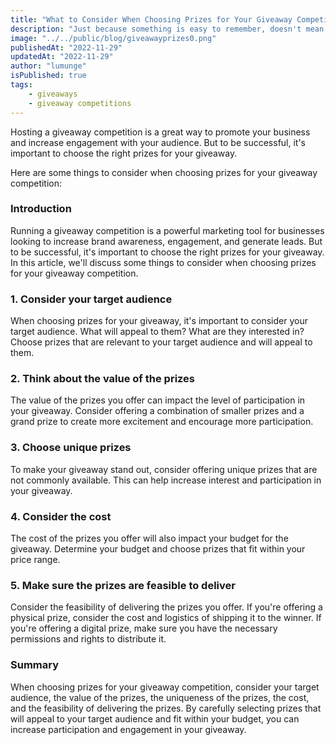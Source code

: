 ```yaml
---
title: "What to Consider When Choosing Prizes for Your Giveaway Competition."
description: "Just because something is easy to remember, doesn't mean it's true. How stories and memory cloud judgement and strategies to overcome and make informed decisions."
image: "../../public/blog/giveawayprizes0.png"
publishedAt: "2022-11-29"
updatedAt: "2022-11-29"
author: "lumunge"
isPublished: true
tags:
    - giveaways
    - giveaway competitions
---
```



Hosting a giveaway competition is a great way to promote your business and increase engagement with your audience. But to be successful, it's important to choose the right prizes for your giveaway.

Here are some things to consider when choosing prizes for your giveaway competition:

### Introduction
Running a giveaway competition is a powerful marketing tool for businesses looking to increase brand awareness, engagement, and generate leads. But to be successful, it's important to choose the right prizes for your giveaway. In this article, we'll discuss some things to consider when choosing prizes for your giveaway competition.

### 1. Consider your target audience
When choosing prizes for your giveaway, it's important to consider your target audience. What will appeal to them? What are they interested in? Choose prizes that are relevant to your target audience and will appeal to them.

### 2. Think about the value of the prizes
The value of the prizes you offer can impact the level of participation in your giveaway. Consider offering a combination of smaller prizes and a grand prize to create more excitement and encourage more participation.

### 3. Choose unique prizes
To make your giveaway stand out, consider offering unique prizes that are not commonly available. This can help increase interest and participation in your giveaway.

### 4. Consider the cost
The cost of the prizes you offer will also impact your budget for the giveaway. Determine your budget and choose prizes that fit within your price range.

### 5. Make sure the prizes are feasible to deliver
Consider the feasibility of delivering the prizes you offer. If you're offering a physical prize, consider the cost and logistics of shipping it to the winner. If you're offering a digital prize, make sure you have the necessary permissions and rights to distribute it.

### Summary
When choosing prizes for your giveaway competition, consider your target audience, the value of the prizes, the uniqueness of the prizes, the cost, and the feasibility of delivering the prizes. By carefully selecting prizes that will appeal to your target audience and fit within your budget, you can increase participation and engagement in your giveaway.